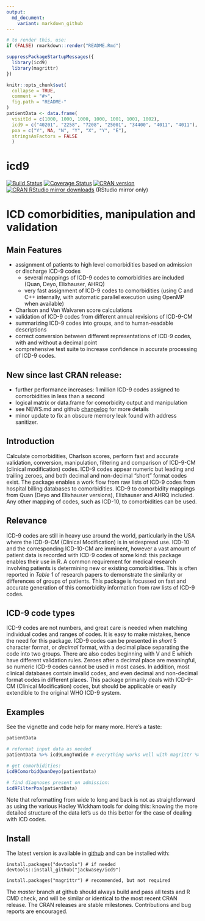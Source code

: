 ```yaml
---
output:
  md_document:
    variant: markdown_github
---
```

<!--
Copyright (C) 2014 - 2015  Jack O. Wasey

This file is part of icd9.

icd9 is free software: you can redistribute it and/or modify
it under the terms of the GNU General Public License as published by
the Free Software Foundation, either version 3 of the License, or
(at your option) any later version.

icd9 is distributed in the hope that it will be useful,
but WITHOUT ANY WARRANTY; without even the implied warranty of
MERCHANTABILITY or FITNESS FOR A PARTICULAR PURPOSE. See the
GNU General Public License for more details.

You should have received a copy of the GNU General Public License
along with icd9. If not, see <http:#www.gnu.org/licenses/>.
-->

<!-- README.md is generated from README.Rmd. Please edit that file and render with rmarkdown::render("README.Rmd")-->
```r

# to render this, use:
if (FALSE) rmarkdown::render("README.Rmd")

suppressPackageStartupMessages({
  library(icd9)
  library(magrittr)
})

knitr::opts_chunk$set(
  collapse = TRUE,
  comment = "#>",
  fig.path = "README-"
)
patientData <- data.frame(
  visitId = c(1000, 1000, 1000, 1000, 1001, 1001, 1002),
  icd9 = c("40201", "2258", "7208", "25001", "34400", "4011", "4011"),
  poa = c("Y", NA, "N", "Y", "X", "Y", "E"),
  stringsAsFactors = FALSE
  )
```
# icd9

[![Build Status](https://travis-ci.org/jackwasey/icd9.svg?branch=master)](https://travis-ci.org/jackwasey/icd9) [![Coverage Status](https://coveralls.io/repos/jackwasey/icd9/badge.svg?branch=master)](https://coveralls.io/r/jackwasey/icd9?branch=master)
[![CRAN version](http://www.r-pkg.org/badges/version/icd9)](https://cran.r-project.org/package=icd9)
[![CRAN RStudio mirror downloads](http://cranlogs.r-pkg.org/badges/icd9)](https://cran.r-project.org/package=icd9) (RStudio mirror only)

# ICD comorbidities, manipulation and validation

## Main Features

 * assignment of patients to high level comorbidities based on admission or discharge ICD-9 codes
     * several mappings of ICD-9 codes to comorbidities are included (Quan, Deyo, Elixhauser, AHRQ)
     * very fast assignment of ICD-9 codes to comorbidities (using C and C++ internally, with automatic parallel execution using OpenMP when available)
 * Charlson and Van Walvaren score calculations
 * validation of ICD-9 codes from different annual revisions of ICD-9-CM
 * summarizing ICD-9 codes into groups, and to human-readable descriptions
 * correct conversion between different representations of ICD-9 codes, with and without a decimal point
 * comprehensive test suite to increase confidence in accurate processing of ICD-9 codes.

## New since last CRAN release:
 * further performance increases: 1 million ICD-9 codes assigned to comorbidities in less than a second
 * logical matrix or data.frame for comorbidity output and manipulation
 * see NEWS.md and github [changelog](https://github.com/jackwasey/icd9/commits/master) for more details
 * minor update to fix an obscure memory leak found with address sanitizer.

## Introduction

Calculate comorbidities, Charlson scores, perform fast and accurate validation, conversion, manipulation, filtering and comparison of ICD-9-CM (clinical modification) codes. ICD-9 codes appear numeric but leading and trailing zeroes, and both decimal and non-decimal "short" format codes exist. The package enables a work flow from raw lists of ICD-9 codes from hospital billing databases to comorbidities. ICD-9 to comorbidity mappings from Quan (Deyo and Elixhauser versions), Elixhauser and AHRQ included. Any other mapping of codes, such as ICD-10, to comorbidities can be used.

## Relevance

ICD-9 codes are still in heavy use around the world, particularly in the USA where the ICD-9-CM (Clinical Modification) is in widespread use. ICD-10 and the corresponding ICD-10-CM are imminent, however a vast amount of patient data is recorded with ICD-9 codes of some kind: this package enables their use in R. A common requirement for medical research involving patients is determining new or existing comorbidities. This is often reported in *Table 1* of research papers to demonstrate the similarity or differences of groups of patients. This package is focussed on fast and accurate generation of this comorbidity information from raw lists of ICD-9 codes.

## ICD-9 code types

ICD-9 codes are not numbers, and great care is needed when matching individual codes and ranges of codes. It is easy to make mistakes, hence the need for this package. ICD-9 codes can be presented in *short* 5 character format, or *decimal* format, with a decimal place separating the code into two groups. There are also codes beginning with V and E which have different validation rules. Zeroes after a decimal place are meaningful, so numeric ICD-9 codes cannot be used in most cases. In addition, most clinical databases contain invalid codes, and even decimal and non-decimal format codes in different places. This package primarily deals with ICD-9-CM (Clinical Modification) codes, but should be applicable or easily extendible to the original WHO ICD-9 system.

## Examples

See the vignette and code help for many more. Here's a taste: 

```r
patientData

# reformat input data as needed
patientData %>% icd9LongToWide # everything works well with magrittr %>%

# get comorbidities:
icd9ComorbidQuanDeyo(patientData)

# find diagnoses present on admission:
icd9FilterPoa(patientData)
```

Note that reformatting from wide to long and back is not as straightforward as using the various Hadley Wickham tools for doing this: knowing the more detailed structure of the data let's us do this better for the case of dealing with ICD codes.

## Install

The latest version is available in [github](https://github.com/jackwasey/icd9) and can be installed with:

    install.packages("devtools") # if needed
    devtools::install_github("jackwasey/icd9")

    install.packages("magrittr") # recommended, but not required

The _master_ branch at github should always build and pass all tests and R CMD check, and will be similar or identical to the most recent CRAN release. The CRAN releases are stable milestones. Contributions and bug reports are encouraged.
